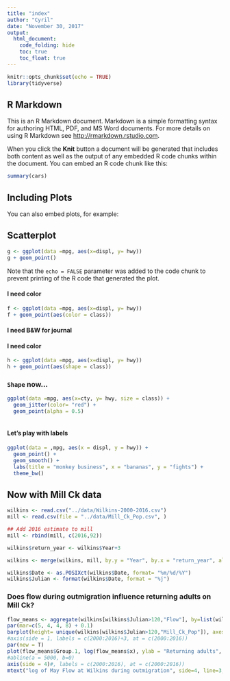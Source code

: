 ```yaml
---
title: "index"
author: "Cyril"
date: "November 30, 2017"
output:
  html_document:
    code_folding: hide
    toc: true
    toc_float: true
---
```


```r
knitr::opts_chunk$set(echo = TRUE)
library(tidyverse)
```

## R Markdown

This is an R Markdown document. Markdown is a simple formatting syntax for authoring HTML, PDF, and MS Word documents. For more details on using R Markdown see <http://rmarkdown.rstudio.com>.

When you click the **Knit** button a document will be generated that includes both content as well as the output of any embedded R code chunks within the document. You can embed an R code chunk like this:

```r
summary(cars)
```

## Including Plots

You can also embed plots, for example:

## Scatterplot
```r


g <- ggplot(data =mpg, aes(x=displ, y= hwy))
g + geom_point()
```

Note that the `echo = FALSE` parameter was added to the code chunk to prevent printing of the R code that generated the plot.

#### I need color
```r


f <- ggplot(data =mpg, aes(x=displ, y= hwy))
f + geom_point(aes(color = class))
```

#### I need B&W for journal

#### I need color
```r


h <- ggplot(data =mpg, aes(x=displ, y= hwy))
h + geom_point(aes(shape = class))
```

### `Shape` now...

```r
ggplot(data =mpg, aes(x=cty, y= hwy, size = class)) +
  geom_jitter(color= "red") +
  geom_point(alpha = 0.5)
  

```

#### Let's play with labels

```r
ggplot(data = ,mpg, aes(x = displ, y = hwy)) +
  geom_point() +
  geom_smooth() +
  labs(title = "monkey business", x = "bananas", y = "fights") +
  theme_bw()
```

## Now with Mill Ck data

``` r
wilkins <- read.csv("../data/Wilkins-2000-2016.csv")
mill <- read.csv(file = "../data/Mill_Ck_Pop.csv", )

## Add 2016 estimate to mill
mill <- rbind(mill, c(2016,92))

wilkins$return_year <- wilkins$Year+3

wilkins <- merge(wilkins, mill, by.y = "Year", by.x = "return_year", all.x = TRUE)

wilkins$Date <- as.POSIXct(wilkins$Date, format= "%m/%d/%Y")
wilkins$Julian <- format(wilkins$Date, format = "%j")

````

### Does flow during outmigration influence returning adults on Mill Ck?

``` r
flow_means <- aggregate(wilkins[wilkins$Julian>120,"Flow"], by=list(wilkins[wilkins$Julian>120, "Year"]), FUN=mean)
par(mar=c(5, 4, 4, 8) + 0.1)
barplot(height= unique(wilkins[wilkins$Julian>120,"Mill_Ck_Pop"]), axes = TRUE, col="gray", xlim=c(0.7,20), ylim=c(0,1450))
#axis(side = 1, labels = c(2000:2016)+3, at = c(2000:2016))
par(new = T)
plot(flow_means$Group.1, log(flow_means$x), ylab = "Returning adults", xlab= "Outmigration year", yaxt="n", col="red", pch=20)
#abline(a = 5000, b=0)
axis(side = 4)#, labels = c(2000:2016), at = c(2000:2016))
mtext("log of May Flow at Wilkins during outmigration", side=4, line=3, cex.lab=1, col="red")
```



